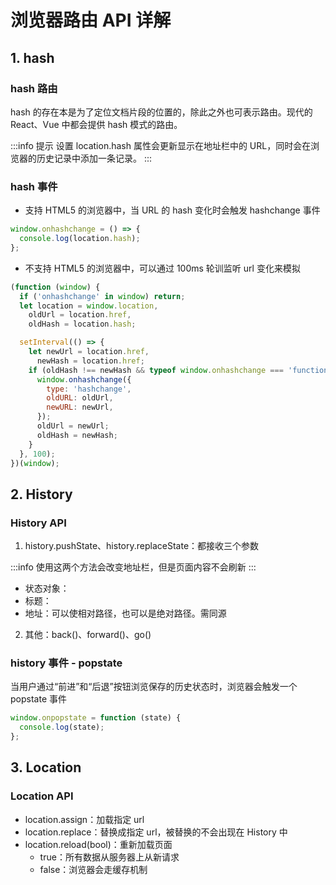 # 浏览器路由 API 详解

## 1. hash

### hash 路由

hash 的存在本是为了定位文档片段的位置的，除此之外也可表示路由。现代的 React、Vue 中都会提供 hash 模式的路由。

:::info 提示
设置 location.hash 属性会更新显示在地址栏中的 URL，同时会在浏览器的历史记录中添加一条记录。
:::

### hash 事件

- 支持 HTML5 的浏览器中，当 URL 的 hash 变化时会触发 hashchange 事件

```js
window.onhashchange = () => {
  console.log(location.hash);
};
```

- 不支持 HTML5 的浏览器中，可以通过 100ms 轮训监听 url 变化来模拟

```js
(function (window) {
  if ('onhashchange' in window) return;
  let location = window.location,
    oldUrl = location.href,
    oldHash = location.hash;

  setInterval(() => {
    let newUrl = location.href,
      newHash = location.href;
    if (oldHash !== newHash && typeof window.onhashchange === 'function') {
      window.onhashchange({
        type: 'hashchange',
        oldURL: oldUrl,
        newURL: newUrl,
      });
      oldUrl = newUrl;
      oldHash = newHash;
    }
  }, 100);
})(window);
```

## 2. History

### History API

1. history.pushState、history.replaceState：都接收三个参数

:::info
使用这两个方法会改变地址栏，但是页面内容不会刷新
:::

- 状态对象：
- 标题：
- 地址：可以使相对路径，也可以是绝对路径。需同源

2. 其他：back()、forward()、go()

### history 事件 - popstate

当用户通过“前进”和“后退”按钮浏览保存的历史状态时，浏览器会触发一个 popstate 事件

```js
window.onpopstate = function (state) {
  console.log(state);
};
```

## 3. Location

### Location API

- location.assign：加载指定 url
- location.replace：替换成指定 url，被替换的不会出现在 History 中
- location.reload(bool)：重新加载页面
  - true：所有数据从服务器上从新请求
  - false：浏览器会走缓存机制

